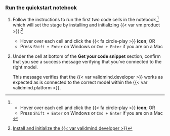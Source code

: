 ### Run the quickstart notebook

1. Follow the instructions to run the first two code cells in the notebook,[^longnote] which will set the stage by installing and initializing {{< var vm.product >}}:^[[Install and initialize the {{< var validmind.developer >}}](/developer/model-documentation/install-and-initialize-validmind-library.qmd)]

   - Hover over each cell and click the {{< fa circle-play >}} **icon**; OR
   - Press `Shift + Enter` on Windows or `Cmd + Enter` if you are on a Mac

1. Under the cell at bottom of the **Get your code snippet** section, confirm that you see a success message verifying that you've connected to the right model.

   This message verifies that the {{< var validmind.developer >}} works as expected as is connected to the correct model within the {{< var validmind.platform >}}. 

[^longnote]:

   - Hover over each cell and click the {{< fa circle-play >}} **icon**; OR
   - Press `Shift + Enter` on Windows or `Cmd + Enter` if you are on a Mac